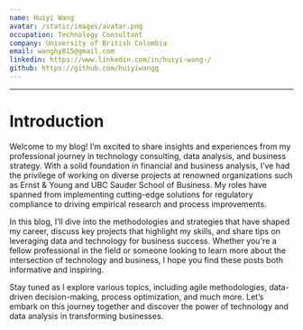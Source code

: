 ```yaml
---
name: Huiyi Wang
avatar: /static/images/avatar.png
occupation: Technology Consultant
company: University of British Colombia
email: wanghy815@gmail.com
linkedin: https://www.linkedin.com/in/huiyi-wang-/
github: https://github.com/huiyiwangg
---
```


---

# Introduction

Welcome to my blog! I’m excited to share insights and experiences from my professional journey in technology consulting, data analysis, and business strategy. With a solid foundation in financial and business analysis, I’ve had the privilege of working on diverse projects at renowned organizations such as Ernst & Young and UBC Sauder School of Business. My roles have spanned from implementing cutting-edge solutions for regulatory compliance to driving empirical research and process improvements.

In this blog, I’ll dive into the methodologies and strategies that have shaped my career, discuss key projects that highlight my skills, and share tips on leveraging data and technology for business success. Whether you're a fellow professional in the field or someone looking to learn more about the intersection of technology and business, I hope you find these posts both informative and inspiring.

Stay tuned as I explore various topics, including agile methodologies, data-driven decision-making, process optimization, and much more. Let’s embark on this journey together and discover the power of technology and data analysis in transforming businesses.
